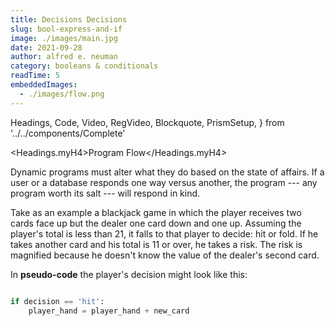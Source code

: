 ```yaml
---
title: Decisions Decisions
slug: bool-express-and-if
image: ./images/main.jpg
date: 2021-09-28
author: alfred e. neuman
category: booleans & conditionals
readTime: 5
embeddedImages:
  - ./images/flow.png
---
```


  Headings,
  Code,
  Video,
  RegVideo,
  Blockquote,
  PrismSetup,
} from '../../components/Complete'

<Headings.myH4>Program Flow</Headings.myH4>

Dynamic programs must alter what they do based on the state of affairs.  If a user or a database responds one way versus another, the program --- any program worth its salt --- will respond in kind.  



<GatsbyImage
  image={getImage(props.embeddedImages[0])}
  title="decision trees"
  alt="flowchart"
  height="15%"
/>

Take as an example a blackjack game in which the player receives two cards face up but the dealer one card down and one up.  Assuming the player's total is less than 21, it falls to that player to decide: hit or fold.  If he takes another card and his total is 11 or over, he takes a risk.  The risk is magnified because he doesn't know the value of the dealer's second card.  

In __pseudo-code__ the player's decision might look like this:

```python

if decision == 'hit':
    player_hand = player_hand + new_card


```
